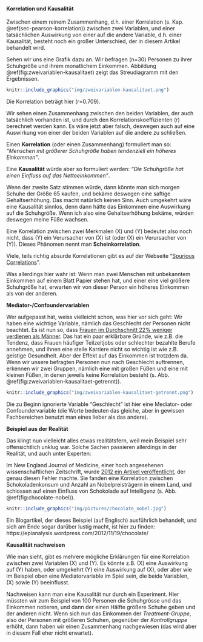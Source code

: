 #### Korrelation und Kausalität

Zwischen einem reinem Zusammenhang, d.h. einer Korrelation (s. Kap. \@ref(sec-pearson-korrelation)) zwischen zwei Variablen, und einer tatsächlichen Auswirkung von einer auf die andere Variable, d.h. einer Kausalität, besteht noch ein großer Unterschied, der in diesem Artikel behandelt wird.

Sehen wir uns eine Grafik dazu an. Wir befragen \(n=30\) Personen zu ihrer Schuhgröße und ihrem monatlichem Einkommen. Abbildung \@ref(fig:zweivariablen-kausalitaet) zeigt das Streudiagramm mit den Ergebnissen.

```r
knitr::include_graphics("img/zweivariablen-kausalitaet.png")
```

Die Korrelation beträgt hier \(r=0.709\).

Wir sehen einen Zusammenhang zwischen den beiden Variablen, der auch tatsächlich vorhanden ist, und durch den Korrelationskoeffizienten \(r\) berechnet werden kann. Es wäre jetzt aber falsch, deswegen auch auf eine Auswirkung von einer der beiden Variablen auf die andere zu schließen.

Einen **Korrelation** (oder einen Zusammenhang) formuliert man so: *"Menschen mit größerer Schuhgröße haben tendenziell ein höheres Einkommen"*.

Eine **Kausalität** würde aber so formuliert werden: *"Die Schuhgröße hat einen Einfluss auf das Nettoeinkommen"*.

Wenn der zweite Satz stimmen würde, dann könnte man sich morgen Schuhe der Größe 65 kaufen, und bekäme deswegen eine saftige Gehaltserhöhung. Das macht natürlich keinen Sinn. Auch umgekehrt wäre eine Kausalität sinnlos, denn dann hätte das Einkommen eine Auswirkung auf die Schuhgröße. Wenn ich also eine Gehaltserhöhung bekäme, würden deswegen meine Füße wachsen.

Eine Korrelation zwischen zwei Merkmalen \(X\) und \(Y\) bedeutet also noch nicht, dass \(Y\) ein Verursacher von \(X\) ist (oder \(X\) ein Verursacher von \(Y\)). Dieses Phänomen nennt man **Scheinkorrelation**.

Viele, teils richtig absurde Korrelationen gibt es auf der Webseite "[Spurious Correlations](http://www.tylervigen.com/spurious-correlations)".

Was allerdings hier wahr ist: Wenn man zwei Menschen mit unbekanntem Einkommen auf einem Blatt Papier stehen hat, und einer eine viel größere Schuhgröße hat, erwarten wir von dieser Person ein höheres Einkommen als von der anderen.

**Mediator-/Confoundervariablen**

Wer aufgepasst hat, weiss vielleicht schon, was hier vor sich geht: Wir haben eine wichtige Variable, nämlich das Geschlecht der Personen nicht beachtet. Es ist nun so, dass [Frauen im Durchschnitt 22% weniger verdienen als Männer](https://www.zeit.de/karriere/beruf/2014-03/lohn-unterschied-gender-pay-gap-bezahlung). Das hat ein paar erklärbare Gründe, wie z.B. die Tendenz, dass Frauen häufiger Teilzeitjobs oder schlechter bezahlte Berufe annehmen, und ihnen eine steile Karriere nicht so wichtig ist wie z.B. geistige Gesundheit. Aber der Effekt auf das Einkommen ist trotzdem da. Wenn wir unsere befragten Personen nun nach Geschlecht auftrennen, erkennen wir zwei Gruppen, nämlich eine mit großen Füßen und eine mit kleinen Füßen, in denen jeweils keine Korrelation besteht (s. Abb. \@ref(fig:zweivariablen-kausalitaet-getrennt)).

```r
knitr::include_graphics("img/zweivariablen-kausalitaet-getrennt.png")
```

Die zu Beginn ignorierte Variable "Geschlecht" ist hier eine Mediator- oder Confoundervariable (die Worte bedeuten das gleiche, aber in gewissen Fachbereichen benutzt man eines lieber als das andere).

**Beispiel aus der Realität**

Das klingt nun vielleicht alles etwas realitätsfern, weil mein Beispiel sehr offensichtlich unklug war. Solche Sachen passieren allerdings in der Realität, und auch unter Experten:

Im New England Journal of Medicine, einer hoch angesehenen wissenschaftlichen Zeitschrift, wurde [2012 ein Artikel veröffentlicht](https://www.nejm.org/doi/full/10.1056/NEJMon1211064), der genau diesen Fehler machte. Sie fanden eine Korrelation zwischen Schokoladenkonsum und Anzahl an Nobelpreisträgern in einem Land, und schlossen auf einen Einfluss von Schokolade auf Intelligenz (s. Abb. \@ref(fig:chocolate-nobel)).

```r
knitr::include_graphics("img/pictures/chocolate_nobel.jpg")
```

Ein Blogartikel, der dieses Beispiel (auf Englisch) ausführlich behandelt, und sich am Ende sogar darüber lustig macht, ist hier zu finden: https://epianalysis.wordpress.com/2012/11/19/chocolate/

**Kausalität nachweisen**

Wie man sieht, gibt es mehrere mögliche Erklärungen für eine Korrelation zwischen zwei Variablen \(X\) und \(Y\). Es könnte z.B. \(X\) eine Auswirkung auf \(Y\) haben, oder umgekehrt \(Y\) eine Auswirkung auf \(X\), oder aber wie im Beispiel oben eine Mediatorvariable im Spiel sein, die beide Variablen, \(X\) sowie \(Y\) beeinflusst.

Nachweisen kann man eine Kausalität nur durch ein Experiment. Hier müssten wir zum Beispiel von 100 Personen die Schuhgrösse und das Einkommen notieren, und dann der einen Hälfte größere Schuhe geben und der anderen nicht. Wenn sich nun das Einkommen der *Treatment-Gruppe*, also der Personen mit größeren Schuhen, gegenüber der *Kontrollgruppe* erhöht, dann haben wir einen Zusammenhang nachgewiesen (das wird aber in diesem Fall eher nicht erwartet).